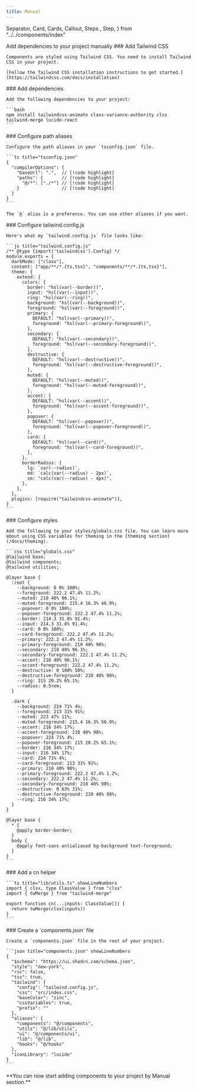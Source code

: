 ```yaml
---
title: Manual
---
```


  Separator,
  Card,
  Cards,
  Callout,
  Steps ,
  Step,
} from "../../components/index" 

<Callout className="bg-fd-border">
  Add dependencies to your project manually
</Callout>

<Steps>
  <Step>
    ### Add Tailwind CSS

    Components are styled using Tailwind CSS. You need to install Tailwind CSS in your project.

    [Follow the Tailwind CSS installation instructions to get started.](https://tailwindcss.com/docs/installation)
  </Step>

  <Step>
    ### Add dependencies

    Add the following dependencies to your project:

    ```bash
    npm install tailwindcss-animate class-variance-authority clsx tailwind-merge lucide-react
    ```
  </Step>

  <Step>
    ### Configure path aliases

    Configure the path aliases in your `tsconfig.json` file.

    ```ts title="tsconfig.json"
    {
      "compilerOptions": {
        "baseUrl": ".",  // [!code highlight]
        "paths": {       // [!code highlight]
          "@/*": ["./*"] // [!code highlight]
        }                // [!code highlight]
      }
    }
    ```

    The `@` alias is a preference. You can use other aliases if you want.
  </Step>

  <Step>
    ### Configure tailwind.config.js

    Here's what my `tailwind.config.js` file looks like:

    ```js title="tailwind.config.js"
    /** @type {import('tailwindcss').Config} */
    module.exports = {
      darkMode: ["class"],
      content: ["app/**/*.{ts,tsx}", "components/**/*.{ts,tsx}"],
      theme: {
        extend: {
          colors: {
            border: "hsl(var(--border))",
            input: "hsl(var(--input))",
            ring: "hsl(var(--ring))",
            background: "hsl(var(--background))",
            foreground: "hsl(var(--foreground))",
            primary: {
              DEFAULT: "hsl(var(--primary))",
              foreground: "hsl(var(--primary-foreground))",
            },
            secondary: {
              DEFAULT: "hsl(var(--secondary))",
              foreground: "hsl(var(--secondary-foreground))",
            },
            destructive: {
              DEFAULT: "hsl(var(--destructive))",
              foreground: "hsl(var(--destructive-foreground))",
            },
            muted: {
              DEFAULT: "hsl(var(--muted))",
              foreground: "hsl(var(--muted-foreground))",
            },
            accent: {
              DEFAULT: "hsl(var(--accent))",
              foreground: "hsl(var(--accent-foreground))",
            },
            popover: {
              DEFAULT: "hsl(var(--popover))",
              foreground: "hsl(var(--popover-foreground))",
            },
            card: {
              DEFAULT: "hsl(var(--card))",
              foreground: "hsl(var(--card-foreground))",
            },
          },
          borderRadius: {
            lg: `var(--radius)`,
            md: `calc(var(--radius) - 2px)`,
            sm: "calc(var(--radius) - 4px)",
          },
        },
      },
      plugins: [require("tailwindcss-animate")],
    }
    ```
  </Step>
  
  <Step>
    ### Configure styles

    Add the following to your styles/globals.css file. You can learn more about using CSS variables for theming in the [theming section](/docs/theming).

    ```css title="globals.css"
    @tailwind base;
    @tailwind components;
    @tailwind utilities;

    @layer base {
      :root {
        --background: 0 0% 100%;
        --foreground: 222.2 47.4% 11.2%;
        --muted: 210 40% 96.1%;
        --muted-foreground: 215.4 16.3% 46.9%;
        --popover: 0 0% 100%;
        --popover-foreground: 222.2 47.4% 11.2%;
        --border: 214.3 31.8% 91.4%;
        --input: 214.3 31.8% 91.4%;
        --card: 0 0% 100%;
        --card-foreground: 222.2 47.4% 11.2%;
        --primary: 222.2 47.4% 11.2%;
        --primary-foreground: 210 40% 98%;
        --secondary: 210 40% 96.1%;
        --secondary-foreground: 222.2 47.4% 11.2%;
        --accent: 210 40% 96.1%;
        --accent-foreground: 222.2 47.4% 11.2%;
        --destructive: 0 100% 50%;
        --destructive-foreground: 210 40% 98%;
        --ring: 215 20.2% 65.1%;
        --radius: 0.5rem;
      }

      .dark {
        --background: 224 71% 4%;
        --foreground: 213 31% 91%;
        --muted: 223 47% 11%;
        --muted-foreground: 215.4 16.3% 56.9%;
        --accent: 216 34% 17%;
        --accent-foreground: 210 40% 98%;
        --popover: 224 71% 4%;
        --popover-foreground: 215 20.2% 65.1%;
        --border: 216 34% 17%;
        --input: 216 34% 17%;
        --card: 224 71% 4%;
        --card-foreground: 213 31% 91%;
        --primary: 210 40% 98%;
        --primary-foreground: 222.2 47.4% 1.2%;
        --secondary: 222.2 47.4% 11.2%;
        --secondary-foreground: 210 40% 98%;
        --destructive: 0 63% 31%;
        --destructive-foreground: 210 40% 98%;
        --ring: 216 34% 17%;
      }
    }

    @layer base {
      * {
        @apply border-border;
      }
      body {
        @apply font-sans antialiased bg-background text-foreground;
      }
    }
    ```
  </Step>
  
  <Step>
    ### Add a cn helper

    ```ts title="lib/utils.ts" showLineNumbers
    import { clsx, type ClassValue } from "clsx"
    import { twMerge } from "tailwind-merge"

    export function cn(...inputs: ClassValue[]) {
      return twMerge(clsx(inputs))
    }
    ```
  </Step>
  
  <Step>
    ### Create a `components.json` file

    Create a `components.json` file in the root of your project.

    ```json title="components.json" showLineNumbers
    {
      "$schema": "https://ui.shadcn.com/schema.json",
      "style": "new-york",
      "rsc": false,
      "tsx": true,
      "tailwind": {
        "config": "tailwind.config.js",
        "css": "src/index.css",
        "baseColor": "zinc",
        "cssVariables": true,
        "prefix": ""
      },
      "aliases": {
        "components": "@/components",
        "utils": "@/lib/utils",
        "ui": "@/components/ui",
        "lib": "@/lib",
        "hooks": "@/hooks"
      },
      "iconLibrary": "lucide"
    }
    ```
  </Step>
  <Step>
    **You can now start adding components to your project by Manual section.**
  </Step>

</Steps>